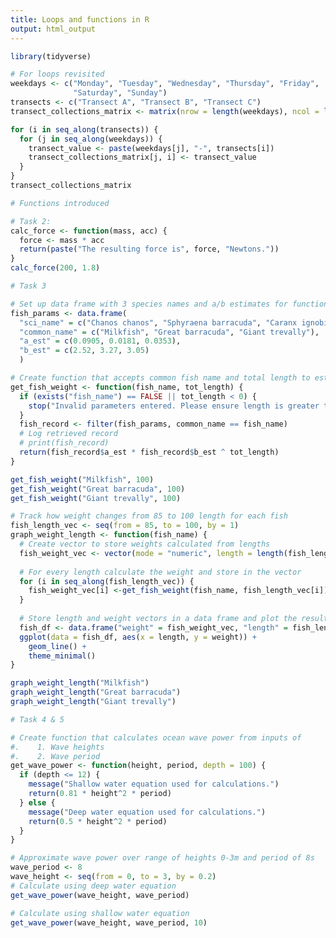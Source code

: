 ```yaml
---
title: Loops and functions in R
output: html_output
---
```


```r
library(tidyverse)
```

```r
# For loops revisited
weekdays <- c("Monday", "Tuesday", "Wednesday", "Thursday", "Friday",
              "Saturday", "Sunday")
transects <- c("Transect A", "Transect B", "Transect C")
transect_collections_matrix <- matrix(nrow = length(weekdays), ncol = length(transects))

for (i in seq_along(transects)) {
  for (j in seq_along(weekdays)) {
    transect_value <- paste(weekdays[j], "-", transects[i])
    transect_collections_matrix[j, i] <- transect_value
  }
}
transect_collections_matrix
```
```r
# Functions introduced

# Task 2:
calc_force <- function(mass, acc) {
  force <- mass * acc
  return(paste("The resulting force is", force, "Newtons."))
}
calc_force(200, 1.8)

# Task 3

# Set up data frame with 3 species names and a/b estimates for function parameters
fish_params <- data.frame(
  "sci_name" = c("Chanos chanos", "Sphyraena barracuda", "Caranx ignobilis"),
  "common_name" = c("Milkfish", "Great barracuda", "Giant trevally"),
  "a_est" = c(0.0905, 0.0181, 0.0353),
  "b_est" = c(2.52, 3.27, 3.05)
  )

# Create function that accepts common fish name and total length to estimate weight of fish
get_fish_weight <- function(fish_name, tot_length) {
  if (exists("fish_name") == FALSE || tot_length < 0) {
    stop("Invalid parameters entered. Please ensure length is greater than 0 and that you have entered a fish name.")
  }
  fish_record <- filter(fish_params, common_name == fish_name)
  # Log retrieved record
  # print(fish_record)
  return(fish_record$a_est * fish_record$b_est ^ tot_length)
}

get_fish_weight("Milkfish", 100)
get_fish_weight("Great barracuda", 100)
get_fish_weight("Giant trevally", 100)

# Track how weight changes from 85 to 100 length for each fish
fish_length_vec <- seq(from = 85, to = 100, by = 1)
graph_weight_length <- function(fish_name) {
  # Create vector to store weights calculated from lengths
  fish_weight_vec <- vector(mode = "numeric", length = length(fish_length_vec))
  
  # For every length calculate the weight and store in the vector
  for (i in seq_along(fish_length_vec)) {
    fish_weight_vec[i] <-get_fish_weight(fish_name, fish_length_vec[i])
  }
  
  # Store length and weight vectors in a data frame and plot the resulting data
  fish_df <- data.frame("weight" = fish_weight_vec, "length" = fish_length_vec)
  ggplot(data = fish_df, aes(x = length, y = weight)) +
    geom_line() +
    theme_minimal()
}

graph_weight_length("Milkfish")
graph_weight_length("Great barracuda")
graph_weight_length("Giant trevally")
```
```r
# Task 4 & 5

# Create function that calculates ocean wave power from inputs of 
#.    1. Wave heights
#.    2. Wave period
get_wave_power <- function(height, period, depth = 100) {
  if (depth <= 12) {
    message("Shallow water equation used for calculations.")
    return(0.81 * height^2 * period)
  } else {
    message("Deep water equation used for calculations.")
    return(0.5 * height^2 * period) 
  }
}

# Approximate wave power over range of heights 0-3m and period of 8s
wave_period <- 8
wave_height <- seq(from = 0, to = 3, by = 0.2)
# Calculate using deep water equation
get_wave_power(wave_height, wave_period)

# Calculate using shallow water equation
get_wave_power(wave_height, wave_period, 10)
```
